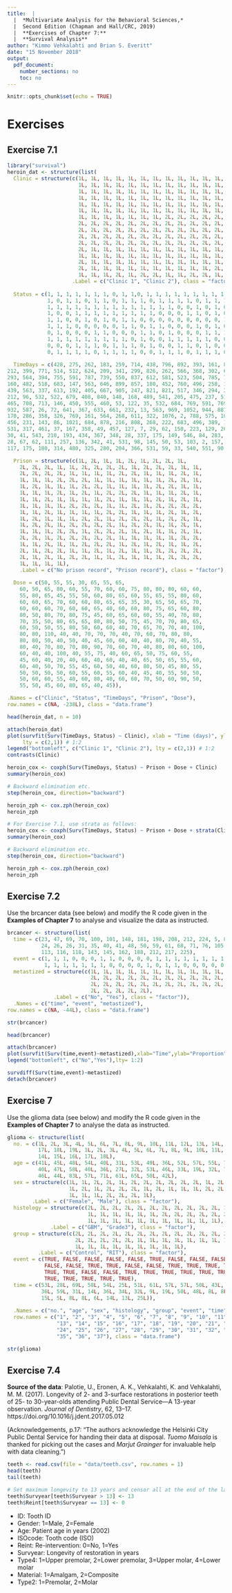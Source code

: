 ```yaml
---
title:  |  
  |  *Multivariate Analysis for the Behavioral Sciences,*
  |  Second Edition (Chapman and Hall/CRC, 2019)
  |  **Exercises of Chapter 7:**
  |  **Survival Analysis**
author: "Kimmo Vehkalahti and Brian S. Everitt"
date: "15 November 2018"
output: 
  pdf_document:
    number_sections: no
    toc: no
---
```


```r
knitr::opts_chunk$set(echo = TRUE)
```

# Exercises

## Exercise 7.1

```r
library("survival")
heroin_dat <- structure(list(
  Clinic = structure(c(1L, 1L, 1L, 1L, 1L, 1L, 1L, 1L, 1L, 1L, 1L, 1L, 1L, 1L, 1L, 
                       1L, 1L, 1L, 1L, 1L, 1L, 1L, 1L, 1L, 1L, 1L, 1L, 1L, 1L, 1L, 
                       1L, 1L, 1L, 1L, 1L, 1L, 1L, 1L, 1L, 1L, 1L, 1L, 1L, 1L, 1L, 
                       1L, 1L, 1L, 1L, 1L, 1L, 1L, 1L, 1L, 1L, 1L, 1L, 1L, 1L, 1L,
                       1L, 1L, 1L, 1L, 1L, 1L, 1L, 1L, 1L, 1L, 1L, 1L, 1L, 1L, 1L, 
                       1L, 1L, 1L, 1L, 1L, 1L, 1L, 1L, 1L, 1L, 1L, 1L, 1L, 1L, 1L, 
                       1L, 1L, 1L, 1L, 1L, 1L, 1L, 2L, 2L, 2L, 2L, 2L, 2L, 2L, 2L,
                       2L, 2L, 2L, 2L, 2L, 2L, 2L, 2L, 2L, 2L, 2L, 2L, 2L, 2L, 2L, 
                       2L, 2L, 2L, 2L, 2L, 2L, 2L, 2L, 2L, 2L, 2L, 2L, 2L, 2L, 2L,
                       2L, 2L, 2L, 2L, 2L, 2L, 2L, 2L, 2L, 2L, 2L, 2L, 2L, 2L, 2L, 
                       2L, 2L, 2L, 2L, 2L, 2L, 2L, 2L, 2L, 2L, 2L, 2L, 1L, 1L, 1L,
                       2L, 1L, 1L, 1L, 1L, 1L, 1L, 1L, 1L, 1L, 1L, 1L, 1L, 1L, 1L, 
                       1L, 1L, 1L, 1L, 1L, 1L, 1L, 1L, 1L, 1L, 1L, 1L, 1L, 1L, 1L, 
                       2L, 1L, 1L, 1L, 1L, 1L, 1L, 1L, 1L, 1L, 1L, 1L, 1L, 1L, 2L, 
                       2L, 1L, 1L, 1L, 1L, 1L, 1L, 1L, 1L, 1L, 1L, 2L, 1L, 1L, 1L, 
                       1L, 1L, 1L, 2L, 1L, 2L, 2L, 1L, 1L, 2L, 2L, 1L, 1L), 
                     .Label = c("Clinic 1", "Clinic 2"), class = "factor"), 
  
  Status = c(1, 1, 1, 1, 1, 1, 1, 0, 1, 1,0, 1, 1, 1, 1, 1, 1, 1, 1, 1, 1, 1, 1, 0, 
             1, 0, 1, 1, 0, 1, 1, 0, 1, 1, 1, 0, 1, 1, 1, 1, 0, 1, 1, 1, 1, 1, 1, 1, 
             1, 1, 1, 1, 1, 1, 1, 1, 1, 1, 1, 1, 1, 1, 0, 0, 1, 0, 1, 0, 1, 0, 1, 1, 
             1, 0, 0, 1, 1, 1, 1, 1, 1, 1, 1, 1, 0, 0, 0, 1, 1, 0, 1, 0, 1, 1, 1, 1, 
             1, 1, 0, 0, 1, 0, 1, 0, 1, 1, 0, 0, 0, 0, 0, 0, 0, 0, 0, 1, 0, 0, 0, 0, 
             1, 1, 1, 0, 0, 0, 0, 0, 1, 1, 0, 1, 1, 0, 0, 0, 1, 0, 1, 0, 1, 0, 0, 0, 
             0, 1, 0, 0, 0, 1, 1, 0, 0, 0, 1, 1, 0, 1, 0, 0, 0, 1, 1, 1, 1, 0, 0, 0, 
             1, 1, 1, 1, 1, 1, 1, 1, 1, 0, 1, 0, 0, 1, 1, 1, 1, 1, 0, 0, 1, 1, 1, 1, 
             0, 0, 0, 1, 1, 1, 0, 1, 1, 1, 0, 1, 0, 0, 1, 1, 0, 1, 0, 0, 1, 1, 0, 0, 
             0, 1, 1, 1, 1, 0, 1, 1, 1, 1, 0, 0, 1, 1, 1, 0, 1, 1, 1, 0, 1, 1),
  
  TimeDays = c(428, 275, 262, 183, 259, 714, 438, 796, 892, 393, 161, 836, 523, 612,
212, 399, 771, 514, 512, 624, 209, 341, 299, 826, 262, 566, 368, 302, 602, 652,
293, 564, 394, 755, 591, 787, 739, 550, 837, 612, 581, 523, 504, 785, 774, 560, 
160, 482, 518, 683, 147, 563, 646, 899, 857, 180, 452, 760, 496, 258, 181, 386, 
439, 563, 337, 613, 192, 405, 667, 905, 247, 821, 821, 517, 346, 294, 244, 95, 376,
212, 96, 532, 522, 679, 408, 840, 148, 168, 489, 541, 205, 475, 237, 517, 749, 150, 
465, 708, 713, 146, 450, 555, 460, 53, 122, 35, 532, 684, 769, 591, 769, 609, 932, 
932, 587, 26, 72, 641, 367, 633, 661, 232, 13, 563, 969, 1052, 944, 881, 190, 79, 884,
170, 286, 358, 326, 769, 161, 564, 268, 611, 322, 1076, 2, 788, 575, 109, 730, 790, 
456, 231, 143, 86, 1021, 684, 878, 216, 808, 268, 222, 683, 496, 389, 126, 17, 350, 
531, 317, 461, 37, 167, 358, 49, 457, 127, 7, 29, 62, 150, 223, 129, 204, 129, 581, 176,
30, 41, 543, 210, 193, 434, 367, 348, 28, 337, 175, 149, 546, 84, 283, 533, 207, 216, 
28, 67, 62, 111, 257, 136, 342, 41, 531, 98, 145, 50, 53, 103, 2, 157, 75, 19, 35, 394, 
117, 175, 180, 314, 480, 325, 280, 204, 366, 531, 59, 33, 540, 551, 90, 47),

  Prison = structure(c(1L, 2L, 1L, 1L, 2L, 1L, 2L, 2L, 1L,
    2L, 2L, 2L, 1L, 1L, 2L, 2L, 2L, 2L, 1L, 2L, 2L, 2L, 1L, 1L,
    2L, 2L, 2L, 2L, 1L, 1L, 1L, 1L, 2L, 2L, 1L, 1L, 1L, 2L, 1L,
    1L, 1L, 1L, 2L, 2L, 2L, 1L, 1L, 1L, 1L, 1L, 1L, 2L, 2L, 1L,
    1L, 2L, 1L, 1L, 1L, 2L, 2L, 1L, 1L, 1L, 1L, 2L, 2L, 1L, 1L,
    1L, 1L, 1L, 2L, 1L, 2L, 1L, 2L, 2L, 2L, 1L, 1L, 1L, 2L, 1L,
    1L, 1L, 2L, 1L, 1L, 1L, 1L, 2L, 1L, 1L, 1L, 2L, 1L, 2L, 1L,
    1L, 1L, 1L, 1L, 2L, 2L, 2L, 1L, 1L, 2L, 1L, 2L, 2L, 2L, 2L,
    1L, 1L, 2L, 1L, 1L, 1L, 1L, 2L, 2L, 1L, 1L, 1L, 2L, 1L, 2L,
    1L, 2L, 1L, 1L, 1L, 2L, 2L, 1L, 2L, 2L, 2L, 1L, 2L, 2L, 1L,
    1L, 2L, 2L, 1L, 2L, 2L, 2L, 2L, 1L, 2L, 2L, 1L, 1L, 2L, 1L,
    1L, 1L, 1L, 2L, 2L, 1L, 2L, 2L, 2L, 1L, 2L, 1L, 1L, 2L, 1L,
    2L, 2L, 1L, 2L, 2L, 2L, 2L, 2L, 1L, 1L, 1L, 1L, 1L, 2L, 2L,
    1L, 1L, 2L, 1L, 1L, 2L, 2L, 2L, 1L, 2L, 1L, 2L, 1L, 1L, 2L,
    2L, 1L, 2L, 2L, 1L, 1L, 2L, 1L, 2L, 1L, 1L, 2L, 2L, 2L, 2L,
    2L, 1L, 2L, 1L, 2L, 2L, 1L, 1L, 2L, 1L, 1L, 1L, 2L, 2L, 2L,
    1L, 1L, 1L, 1L),
    .Label = c("No prison record", "Prison record"), class = "factor"),
  
  Dose = c(50, 55, 55, 30, 65, 55, 65,
    60, 50, 65, 80, 60, 55, 70, 60, 60, 75, 80, 80, 80, 60, 60,
    55, 80, 65, 45, 55, 50, 60, 80, 65, 60, 55, 65, 55, 80, 60,
    60, 60, 65, 70, 60, 60, 80, 65, 65, 35, 30, 65, 50, 65, 70,
    60, 60, 60, 70, 60, 60, 65, 40, 60, 60, 80, 75, 65, 60, 80,
    80, 50, 80, 70, 80, 75, 45, 60, 65, 60, 60, 55, 40, 70, 80,
    70, 35, 50, 80, 65, 65, 80, 80, 50, 75, 45, 70, 70, 80, 65,
    60, 50, 50, 55, 80, 50, 60, 60, 40, 70, 65, 70, 70, 40, 100,
    80, 80, 110, 40, 40, 70, 70, 70, 40, 70, 60, 70, 80, 80,
    80, 80, 50, 40, 50, 40, 45, 60, 60, 40, 40, 80, 70, 40, 55,
    80, 40, 70, 80, 70, 80, 90, 70, 60, 70, 40, 80, 80, 60, 100,
    60, 40, 40, 100, 40, 55, 75, 40, 60, 65, 50, 75, 60, 55,
    45, 60, 40, 20, 40, 60, 40, 60, 40, 40, 65, 50, 65, 55, 60,
    60, 40, 50, 70, 55, 45, 60, 50, 40, 60, 80, 50, 45, 80, 55,
    50, 50, 50, 50, 60, 55, 60, 55, 60, 40, 45, 40, 55, 50, 50,
    50, 60, 60, 55, 40, 60, 80, 40, 60, 60, 70, 50, 60, 90, 50,
    55, 50, 45, 60, 80, 65, 40, 45)),

.Names = c("Clinic", "Status", "TimeDays", "Prison", "Dose"),
row.names = c(NA, -238L), class = "data.frame")

head(heroin_dat, n = 10)
```
```r
attach(heroin_dat)
plot(survfit(Surv(TimeDays, Status) ~ Clinic), xlab = "Time (days)", ylab = "Proportion",
     lty = c(2,1)) # 1:2
legend("bottomleft", c("Clinic 1", "Clinic 2"), lty = c(2,1)) # 1:2
contrasts(Clinic)
```
```r
heroin_cox <- coxph(Surv(TimeDays, Status) ~ Prison + Dose + Clinic)
summary(heroin_cox)
```

```r
# Backward elimination etc.
step(heroin_cox, direction="backward")

heroin_zph <- cox.zph(heroin_cox)
heroin_zph
```

```r
# For Exercise 7.1, use strata as follows:
heroin_cox <- coxph(Surv(TimeDays, Status) ~ Prison + Dose + strata(Clinic))
summary(heroin_cox)
```


```r
# Backward elimination etc.
step(heroin_cox, direction="backward")

heroin_zph <- cox.zph(heroin_cox)
heroin_zph
```


## Exercise 7.2

Use the brcancer data (see below) and modify the R code given in the **Examples of Chapter 7** to analyse and visualize the data as instructed.

```r
brcancer <- structure(list(
  time = c(23, 47, 69, 70, 100, 101, 148, 181, 198, 208, 212, 224, 5, 8, 10, 13, 18, 
           24, 26, 26, 31, 35, 40, 41, 48, 50, 59, 61, 68, 71, 76, 105, 107, 109, 
           113, 116, 118, 143, 145, 162, 188, 212, 217, 225), 
  event = c(1, 1, 1, 0, 0, 0, 1, 1, 0, 0, 0, 0, 1, 1, 1, 1, 1, 1, 1, 1, 1, 1, 1, 
            1, 1, 1, 1, 1, 1, 1, 0, 0, 0, 0, 1, 0, 1, 1, 0, 0, 0, 0, 0, 0), 
  metastized = structure(c(1L, 1L, 1L, 1L, 1L, 1L, 1L, 1L, 1L, 1L, 1L, 1L, 2L, 
                           2L, 2L, 2L, 2L, 2L, 2L, 2L, 2L, 2L, 2L, 2L, 2L, 2L, 
                           2L, 2L, 2L, 2L, 2L, 2L, 2L, 2L, 2L, 2L, 2L, 2L, 2L, 
                           2L, 2L, 2L, 2L, 2L), 
               .Label = c("No", "Yes"), class = "factor")),
  .Names = c("time", "event", "metastized"),
row.names = c(NA, -44L), class = "data.frame")

str(brcancer)

head(brcancer)
```
\pagebreak
```r
attach(brcancer)
plot(survfit(Surv(time,event)~metastized),xlab="Time",ylab="Proportion",lty=1:2)
legend("bottomleft", c("No","Yes"),lty= 1:2)
```


```r
survdiff(Surv(time,event)~metastized)
detach(brcancer)
```

## Exercise 7
Use the glioma data (see below) and modify the R code given in the **Examples of Chapter 7** to analyse the data as instructed.

```r
glioma <- structure(list(
  no. = c(1L, 2L, 3L, 4L, 5L, 6L, 7L, 8L, 9L, 10L, 11L, 12L, 13L, 14L, 15L, 16L,
          17L, 18L, 19L, 1L, 2L, 3L, 4L, 5L, 6L, 7L, 8L, 9L, 10L, 11L, 12L, 13L, 
          14L, 15L, 16L, 17L, 18L),
  age = c(41L, 45L, 48L, 54L, 40L, 31L, 53L, 49L, 36L, 52L, 57L, 55L, 70L, 39L, 
          40L, 47L, 58L, 40L, 36L, 27L, 32L, 53L, 46L, 33L, 19L, 32L, 70L, 72L, 
          46L, 44L, 83L, 57L, 71L, 61L, 65L, 50L, 42L), 
  sex = structure(c(1L, 1L, 2L, 2L, 1L, 2L, 2L, 2L, 2L, 2L, 2L, 1L, 2L, 1L, 1L, 
                    1L, 2L, 1L, 2L, 2L, 2L, 1L, 2L, 1L, 1L, 1L, 2L, 2L, 2L, 2L, 
                    1L, 1L, 1L, 2L, 2L, 2L, 1L), 
        .Label = c("Female", "Male"), class = "factor"),
  histology = structure(c(2L, 2L, 2L, 2L, 2L, 2L, 2L, 2L, 2L, 2L, 2L, 1L, 1L, 
                          1L, 1L, 1L, 1L, 1L, 1L, 2L, 2L, 2L, 2L, 2L, 2L, 1L, 
                          1L, 1L, 1L, 1L, 1L, 1L, 1L, 1L, 1L, 1L, 1L), 
              .Label = c("GBM", "Grade3"), class = "factor"), 
  group = structure(c(2L, 2L, 2L, 2L, 2L, 2L, 2L, 2L, 2L, 2L, 2L, 2L, 2L, 2L, 
                      2L, 2L, 2L, 2L, 2L, 1L, 1L, 1L, 1L, 1L, 1L, 1L, 1L, 1L, 
                      1L, 1L, 1L, 1L, 1L, 1L, 1L, 1L, 1L), 
          .Label = c("Control", "RIT"), class = "factor"),
  event = c(TRUE, FALSE, FALSE, FALSE, FALSE, TRUE, FALSE, FALSE, FALSE, FALSE, 
            FALSE, FALSE, TRUE, TRUE, FALSE, FALSE, TRUE, TRUE, TRUE, TRUE, TRUE, 
            TRUE, TRUE, FALSE, FALSE, TRUE, TRUE, TRUE, TRUE, TRUE, TRUE, TRUE, 
            TRUE, TRUE, TRUE, TRUE, TRUE), 
  time = c(53L, 28L, 69L, 58L, 54L, 25L, 51L, 61L, 57L, 57L, 50L, 43L, 20L, 14L, 
           36L, 59L, 31L, 14L, 36L, 34L, 32L, 9L, 19L, 50L, 48L, 8L, 8L, 11L, 12L, 
           15L, 5L, 8L, 8L, 6L, 14L, 13L, 25L)), 
  
  .Names = c("no.", "age", "sex", "histology", "group", "event", "time"),
  row.names = c("1", "2", "3", "4", "5", "6", "7", "8", "9", "10", "11", "12", 
                "13", "14", "15", "16", "17", "18", "19", "20", "21", "22", "23", 
                "24", "25", "26", "27", "28", "29", "30", "31", "32", "33", "34", 
                "35", "36", "37"), class = "data.frame")

str(glioma)
```
\pagebreak

## Exercise 7.4

**Source of the data**: Palotie, U., Eronen, A. K., Vehkalahti, K. and Vehkalahti, M. M. (2017). Longevity of 2- and 3-surface restorations in posterior teeth of 25- to 30-year-olds attending Public Dental Service—A 13-year observation. *Journal of Dentistry*, 62, 13–17. https://doi.org/10.1016/j.jdent.2017.05.012

(Acknowledgements, p.17: "The authors acknowledge the Helsinki City Public Dental Service for handing their data at disposal. *Tuomo Maisala* is thanked for picking out the cases and *Marjut Grainger* for invaluable help with data cleaning.")

```r
teeth <- read.csv(file = "data/teeth.csv", row.names = 1)
head(teeth)
tail(teeth)

# Set maximum longevity to 13 years and censor all at the end of the last year:
teeth$Survyear[teeth$Survyear > 13] <- 13
teeth$Reint[teeth$Survyear == 13] <- 0
```

- ID: Tooth ID
- Gender: 1=Male, 2=Female
- Age: Patient age in years (2002)
- ISOcode: Tooth code (ISO)
- Reint: Re-intervention: 0=No, 1=Yes
- Survyear: Longevity of restoration in years
- Type4: 1=Upper premolar, 2=Lower premolar, 3=Upper molar, 4=Lower molar
- Material: 1=Amalgam, 2=Composite
- Type2: 1=Premolar, 2=Molar
